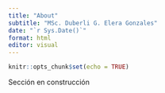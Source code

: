 ---
title: "About"
subtitle: "MSc. Duberli G. Elera Gonzales"
date: "`r Sys.Date()`"
format: html
editor: visual
---

```{r setup, include=FALSE}
knitr::opts_chunk$set(echo = TRUE)
```

Sección en construcción

